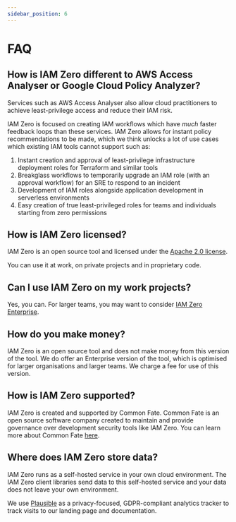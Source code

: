 ```yaml
---
sidebar_position: 6
---
```


# FAQ

## How is IAM Zero different to AWS Access Analyser or Google Cloud Policy Analyzer?

Services such as AWS Access Analyser also allow cloud practitioners to achieve least-privilege access and reduce their IAM risk.

IAM Zero is focused on creating IAM workflows which have _much_ faster feedback loops than these services. IAM Zero allows for instant policy recommendations to be made, which we think unlocks a lot of use cases which existing IAM tools cannot support such as:

1. Instant creation and approval of least-privilege infrastructure deployment roles for Terraform and similar tools
2. Breakglass workflows to temporarily upgrade an IAM role (with an approval workflow) for an SRE to respond to an incident
3. Development of IAM roles alongside application development in serverless environments
4. Easy creation of true least-privileged roles for teams and individuals starting from zero permissions

## How is IAM Zero licensed?

IAM Zero is an open source tool and licensed under the [Apache 2.0 license](https://www.apache.org/licenses/LICENSE-2.0).

You can use it at work, on private projects and in proprietary code.

## Can I use IAM Zero on my work projects?

Yes, you can. For larger teams, you may want to consider [IAM Zero Enterprise](/enterprise).

## How do you make money?

IAM Zero is an open source tool and does not make money from this version of the tool. We do offer an Enterprise version of the tool, which is optimised for larger organisations and larger teams. We charge a fee for use of this version.

## How is IAM Zero supported?

IAM Zero is created and supported by Common Fate. Common Fate is an open source software company created to maintain and provide governance over development security tools like IAM Zero. You can learn more about Common Fate [here](https://commonfate.io/).

## Where does IAM Zero store data?

IAM Zero runs as a self-hosted service in your own cloud environment. The IAM Zero client libraries send data to this self-hosted service and your data does not leave your own environment.

We use [Plausible](https://plausible.io/) as a privacy-focused, GDPR-compliant analytics tracker to track visits to our landing page and documentation.

